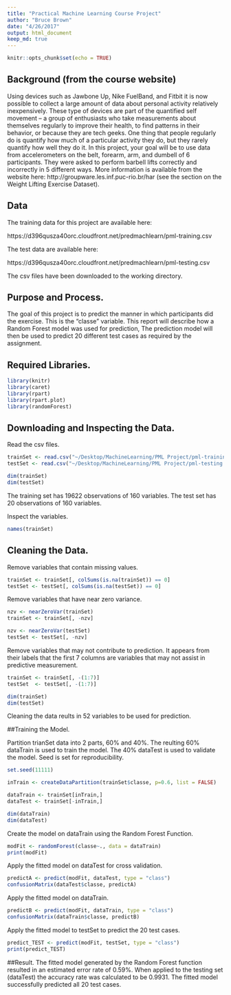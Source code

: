 ```yaml
---
title: "Practical Machine Learning Course Project"
author: "Bruce Brown"
date: "4/26/2017"
output: html_document
keep_md: true
---
```


```r
knitr::opts_chunk$set(echo = TRUE)
```

## Background (from the course website)

Using devices such as Jawbone Up, Nike FuelBand, and Fitbit it is now possible to collect a large amount of data about personal activity relatively inexpensively. These type of devices are part of the quantified self movement – a group of enthusiasts who take measurements about themselves regularly to improve their health, to find patterns in their behavior, or because they are tech geeks. One thing that people regularly do is quantify how much of a particular activity they do, but they rarely quantify how well they do it. In this project, your goal will be to use data from accelerometers on the belt, forearm, arm, and dumbell of 6 participants. They were asked to perform barbell lifts correctly and incorrectly in 5 different ways. More information is available from the website here: http://groupware.les.inf.puc-rio.br/har (see the section on the Weight Lifting Exercise Dataset).

## Data

The training data for this project are available here:

https://d396qusza40orc.cloudfront.net/predmachlearn/pml-training.csv

The test data are available here:

https://d396qusza40orc.cloudfront.net/predmachlearn/pml-testing.csv

The csv files have been downloaded to the working directory.

## Purpose and Process.

The goal of this project is to predict the manner in which participants did the exercise. This is the "classe" variable. This report will describe how a Random Forest model was used for prediction, The prediction model will then be used to predict 20 different test cases as required by the assignment. 

## Required Libraries.

```r
library(knitr)
library(caret)
library(rpart)
library(rpart.plot)
library(randomForest)
```


## Downloading and Inspecting the Data.

Read the csv files.

```r
trainSet <- read.csv("~/Desktop/MachineLearning/PML Project/pml-training.csv")
testSet <- read.csv("~/Desktop/MachineLearning/PML Project/pml-testing.csv")
```

```r
dim(trainSet)
dim(testSet)
```

The training set has 19622 observations of 160 variables.
The test set has 20 observations of 160 variables.

Inspect the variables.
```r
names(trainSet)
```

## Cleaning the Data.

Remove variables that contain missing values.
```r
trainSet <- trainSet[, colSums(is.na(trainSet)) == 0] 
testSet <- testSet[, colSums(is.na(testSet)) == 0] 

```
Remove variables that have near zero variance.

```r
nzv <- nearZeroVar(trainSet)
trainSet <- trainSet[, -nzv]

```
```r
nzv <- nearZeroVar(testSet)
testSet <- testSet[, -nzv]

```
Remove variables that may not contribute to prediction. It appears from their labels that the first 7 columns are variables that may not assist in predictive measurement.

```r
trainSet <- trainSet[, -(1:7)]
testSet  <- testSet[, -(1:7)]

dim(trainSet)
dim(testSet)
```
Cleaning the data reults in 52 variables to be used for prediction.

##Training the Model.

Partition trianSet data into 2 parts, 60% and 40%. The reulting 60% dataTrain is used to train the model. The 40% dataTest is used to validate the model. Seed is set for reproducibility.

```r
set.seed(11111)

inTrain <- createDataPartition(trainSet$classe, p=0.6, list = FALSE)

dataTrain <- trainSet[inTrain,]
dataTest <- trainSet[-inTrain,]

dim(dataTrain)
dim(dataTest)
```
Create the model on dataTrain using the Random Forest Function.
```r
modFit <- randomForest(classe~., data = dataTrain)
print(modFit)
```
Apply the fitted model on dataTest for cross validation.

```r
predictA <- predict(modFit, dataTest, type = "class")
confusionMatrix(dataTest$classe, predictA)
```
Apply the fitted model on dataTrain.

```r
predictB <- predict(modFit, dataTrain, type = "class")
confusionMatrix(dataTrain$classe, predictB)
```
Apply the fitted model to testSet to predict the 20 test cases.
```r
predict_TEST <- predict(modFit, testSet, type = "class")
print(predict_TEST)
```
##Result.
The fitted model generated by the Random Forest function resulted in an estimated error rate of 0.59%. When applied to the testing set (dataTest) the accuracy rate was calculated to be 0.9931. The fitted model successfully predicted all 20 test cases. 
